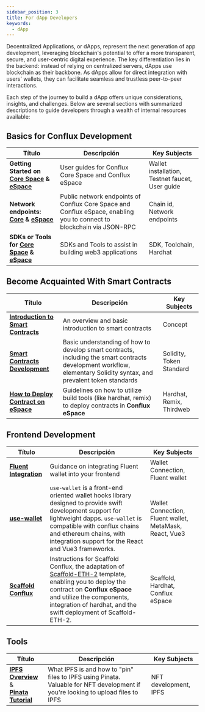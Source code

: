```yaml
---
sidebar_position: 3
title: For dApp Developers
keywords:
  - dApp
---
```


Decentralized Applications, or dApps, represent the next generation of app development, leveraging blockchain's potential to offer a more transparent, secure, and user-centric digital experience. The key differentiation lies in the backend: instead of relying on centralized servers, dApps use blockchain as their backbone. As dApps allow for direct integration with users' wallets, they can facilitate seamless and trustless peer-to-peer interactions.

Each step of the journey to build a dApp offers unique considerations, insights, and challenges. Below are several sections with summarized descriptions to guide developers through a wealth of internal resources available:

## Basics for Conflux Development

| Título                                                                                                                 | Descripción                                                                                                           | Key Subjects                                    |
| ---------------------------------------------------------------------------------------------------------------------- | --------------------------------------------------------------------------------------------------------------------- | ----------------------------------------------- |
| **Getting Started on [Core Space](../core/getting-started/installing-a-wallet.md) & [eSpace](../espace/UserGuide.md)** | User guides for Conflux Core Space and Conflux eSpace                                                                 | Wallet installation, Testnet faucet, User guide |
| **Network endpoints: [Core](../core/core-endpoints.md) & [eSpace](../espace/network-endpoints.md)**                    | Public network endpoints of Conflux Core Space and Conflux eSpace, enabling you to connect to blockchain via JSON-RPC | Chain id, Network endpoints                     |
| **SDKs or Tools for [Core Space](/docs/category/sdks-and-tools) & [eSpace](../espace/DeveloperQuickstart.md)**         | SDKs and Tools to assist in building web3 applications                                                                | SDK, Toolchain, Hardhat                         |

## Become Acquainted With Smart Contracts

| Título                                                                        | Descripción                                                                                                                                                          | Key Subjects              |
| ----------------------------------------------------------------------------- | -------------------------------------------------------------------------------------------------------------------------------------------------------------------- | ------------------------- |
| [**Introduction to Smart Contracts**](../general/conflux-basics/contracts.md) | An overview and basic introduction to smart contracts                                                                                                                | Concept                   |
| [**Smart Contracts Development**](/docs/category/smart-contracts)             | Basic understanding of how to develop smart contracts, including the smart contracts development workflow, elementary Solidity syntax, and prevalent token standards | Solidity, Token Standard  |
| [**How to Deploy Contract on eSpace**](/docs/category/how-to-deploy-contract) | Guidelines on how to utilize build tools (like hardhat, remix) to deploy contracts in **Conflux eSpace**                                                             | Hardhat, Remix, Thirdweb  |

## Frontend Development

| Título                                                              | Descripción                                                                                                                                                                                                                                                        | Key Subjects                                            |
| ------------------------------------------------------------------- | ------------------------------------------------------------------------------------------------------------------------------------------------------------------------------------------------------------------------------------------------------------------ | ------------------------------------------------------- |
| [**Fluent Integration**](../core/build/fluent.md)                   | Guidance on integrating Fluent wallet into your frontend                                                                                                                                                                                                           | Wallet Connection, Fluent wallet                        |
| [**use-wallet**](/docs/category/smart-contracts)                    | `use-wallet` is a front-end oriented wallet hooks library designed to provide swift development support for lightweight dapps. `use-wallet` is compatible with conflux chains and ethereum chains, with integration support for the React and Vue3 frameworks.     | Wallet Connection, Fluent wallet, MetaMask, React, Vue3 |
| [**Scaffold Conflux**](../espace/tutorials/scaffoldCfx/scaffold.md) | Instructions for Scaffold Conflux, the adaptation of [Scaffold-ETH-2](https://scaffoldeth.io/) template, enabling you to deploy the contract on **Conflux eSpace** and utilize the components, integration of hardhat, and the swift deployment of Scaffold-ETH-2. | Scaffold, Hardhat, Conflux eSpace                       |

## Tools

| Título                                                                                                          | Descripción                                                                                                                      | Key Subjects          |
| --------------------------------------------------------------------------------------------------------------- | -------------------------------------------------------------------------------------------------------------------------------- | --------------------- |
| [**IPFS Overview**](../general/build/nfts/ipfs.md) &<br/>[**Pinata Tutorial**](../general/build/nfts/pinata.md) | What IPFS is and how to "pin" files to IPFS using Pinata. Valuable for NFT development if you're looking to upload files to IPFS | NFT development, IPFS |

